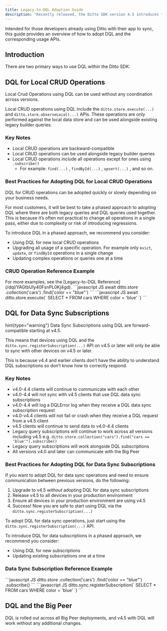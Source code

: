 ```yaml
---
title: Legacy-to-DQL Adoption Guide
description: "Recently released, the Ditto SDK version 4.5 introduces the Ditto Query Language (DQL) — a simple SQL-like query language designed specifically for the features and capabilities of the Ditto platform."
---
```



Intended for those developers already using Ditto with their app to sync, this guide provides an overview of how to adopt DQL and the corresponding usage APIs.

## Introduction

There are two primary ways to use DQL within the Ditto SDK:

<CardGroup>
 <Card title="DQL for Local CRUD Operations" icon="square-1" href="/dql/xeYWOOPLOOTHDta6kCQll#dql-for-local-crud-operations" iconType="solid" horizontal/>

 <Card title="DQL for Data Sync Subscriptions" icon="square-2" href="/dql/xeYWOOPLOOTHDta6kCQll#dql-for-data-sync-subscriptions" iconType="solid" horizontal/>
</CardGroup>

## DQL for Local CRUD Operations

<Check>
  Local Crud Operations using DQL can be used without any coordination across versions.
</Check>


Local CRUD operations using DQL include the `ditto.store.execute(...)` and `ditto.store.observeLocal(...)` APIs. These operations are only performed against the local data store and can be used alongside existing legacy builder queries.

### Key Notes

- Local CRUD operations are backward-compatible
- Local CRUD operations can be used alongside legacy builder queries
- Local CRUD operations include all operations except for ones using `.subscribe()`
  - For example: `find(...)` , `findById(...)` , `upsert(...)` , and so on.

### Best Practices for Adopting DQL for Local CRUD Operations

DQL for CRUD operations can be adopted quickly or slowly depending on your business needs.

For most customers, it will be best to take a phased approach to adopting DQL where there are both legacy queries and DQL queries used together. This is because it’s often not practical to change all operations in a single pass, either due to complexity or risk of introducing regressions.

To introduce DQL in a phased approach, we recommend you consider:

- Using DQL for new local CRUD operations
- Upgrading all usage of a specific operation. For example only `evict`, `update`, or `findById` operations in a single change
- Updating complex operations or queries one at a time

### CRUD Operation Reference Example


<Info>
  For more examples, see the [Legacy-to-DQL Reference](/dql/YAGtbUIy40FsnPL0Kj4gd).
</Info>

<CardGroup>
  <Card title="Legacy">
```javascript JS
await ditto.store
.collection('cars')
.find('color == "blue"')
```
  </Card>
  <Card title="DQL">
```javascript JS
await ditto.store.execute(`
  SELECT *
  FROM cars
  WHERE color = 'blue'
  `)
```
  </Card>
</CardGroup>

## DQL for Data Sync Subscriptions

hint{type="warning"}
Data Sync Subscriptions using DQL are forward-compatible starting at v4.5.


This means that devices using DQL and the `ditto.sync.registerSubscription(...)` API on v4.5 or later will only be able to sync with other devices on v4.5 or later.

This is because v4.4 and earlier clients don’t have the ability to understand DQL subscriptions so don’t know how to correctly respond.

### Key Notes

- v4.0-4.4 clients will continue to communicate with each other
- v4.0-4.4 will not sync with v4.5 clients that use DQL data sync subscriptions
- v4.0-4.4 will log a DQLError log when they receive a DQL data sync subscription request
- v4.0-v4.4 clients will not fail or crash when they receive a DQL request from a v4.5 client
- v4.5 clients will continue to send data to v4.0-4.4 clients
- Legacy query subscriptions will continue to work across all versions including v4.5 e.g. `ditto.store.collection("cars").find("cars == 'blue'").subscribe()`
- Legacy query subscriptions will work alongside DQL subscriptions
- All versions v4.0 and later can communicate with the Big Peer

### Best Practices for Adopting DQL for Data Sync Subscriptions

If you want to adopt DQL for data sync operations and need to ensure communication between previous versions, do the following:

1. Upgrade to v4.5 *without* adopting DQL for data sync subscriptions
2. Release v4.5 to all devices in your production environment
3. Ensure all devices in your production environment are using v4.5
4. Success! Now you are safe to start using DQL via the `ditto.sync.registerSubscription(...)`

To adopt DQL for data sync operations, just start using the `ditto.sync.registerSubscription(...)` API.

To introduce DQL for data subscriptions in a phased approach, we recommend you consider:

- Using DQL for new subscriptions
- Updating existing subscriptions one at a time

### Data Sync Subscription Reference Example

<CardGroup>
  <Card title="Legacy">
```javascript JS
ditto.store
.collection('cars')
.find('color == "blue"')
.subscribe()
```
  </Card>
  <Card title="DQL">
```javascript JS
ditto.sync.registerSubscription(`
  SELECT *
  FROM cars
  WHERE color = 'blue'
  `)
```
  </Card>
</CardGroup>

## DQL and the Big Peer

<Check>
  DQL is rolled out across all Big Peer deployments, and v4.5 with DQL will work without any additional changes.
</Check>
